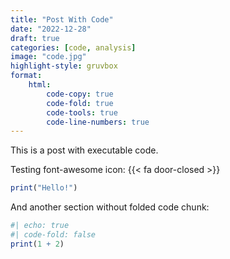 ```yaml
---
title: "Post With Code"
date: "2022-12-28"
draft: true
categories: [code, analysis]
image: "code.jpg"
highlight-style: gruvbox
format:
    html:
        code-copy: true
        code-fold: true
        code-tools: true
        code-line-numbers: true     
---
```


This is a post with executable code.

Testing font-awesome icon: {{< fa door-closed >}}

```r
print("Hello!")
```

And another section without folded code chunk:

```r
#| echo: true
#| code-fold: false
print(1 + 2)
```